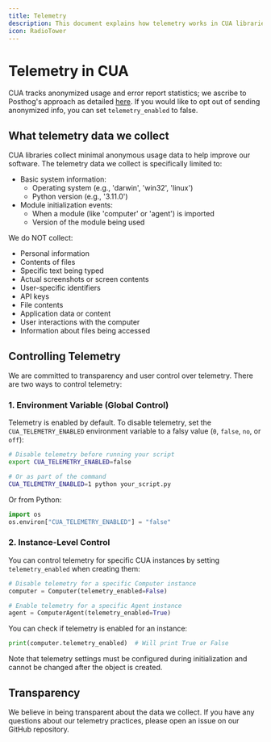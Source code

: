 ```yaml
---
title: Telemetry
description: This document explains how telemetry works in CUA libraries and how you can control it.
icon: RadioTower
---
```


# Telemetry in CUA

CUA tracks anonymized usage and error report statistics; we ascribe to Posthog's approach as detailed [here](https://posthog.com/blog/open-source-telemetry-ethical). If you would like to opt out of sending anonymized info, you can set `telemetry_enabled` to false.

## What telemetry data we collect

CUA libraries collect minimal anonymous usage data to help improve our software. The telemetry data we collect is specifically limited to:

- Basic system information:
  - Operating system (e.g., 'darwin', 'win32', 'linux')
  - Python version (e.g., '3.11.0')
- Module initialization events:
  - When a module (like 'computer' or 'agent') is imported
  - Version of the module being used

We do NOT collect:

- Personal information
- Contents of files
- Specific text being typed
- Actual screenshots or screen contents
- User-specific identifiers
- API keys
- File contents
- Application data or content
- User interactions with the computer
- Information about files being accessed

## Controlling Telemetry

We are committed to transparency and user control over telemetry. There are two ways to control telemetry:

### 1. Environment Variable (Global Control)

Telemetry is enabled by default. To disable telemetry, set the `CUA_TELEMETRY_ENABLED` environment variable to a falsy value (`0`, `false`, `no`, or `off`):

```bash
# Disable telemetry before running your script
export CUA_TELEMETRY_ENABLED=false

# Or as part of the command
CUA_TELEMETRY_ENABLED=1 python your_script.py

```

Or from Python:

```python
import os
os.environ["CUA_TELEMETRY_ENABLED"] = "false"
```

### 2. Instance-Level Control

You can control telemetry for specific CUA instances by setting `telemetry_enabled` when creating them:

```python
# Disable telemetry for a specific Computer instance
computer = Computer(telemetry_enabled=False)

# Enable telemetry for a specific Agent instance
agent = ComputerAgent(telemetry_enabled=True)
```

You can check if telemetry is enabled for an instance:

```python
print(computer.telemetry_enabled)  # Will print True or False
```

Note that telemetry settings must be configured during initialization and cannot be changed after the object is created.

## Transparency

We believe in being transparent about the data we collect. If you have any questions about our telemetry practices, please open an issue on our GitHub repository.
